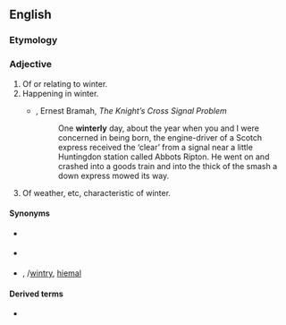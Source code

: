 ==English==

===Etymology===
{{suffix|en|winter|ly|id2=adjectival}}

===Adjective===
{{en-adj}}

# Of or relating to winter.
# Happening in winter.
#* {{rfdate|en}}, Ernest Bramah, ''The Knight’s Cross Signal Problem''
#*: One '''winterly''' day, about the year when you and I were concerned in being born, the engine-driver of a Scotch express received the ‘clear’ from a signal near a little Huntingdon station called Abbots Ripton. He went on and crashed into a goods train and into the thick of the smash a down express mowed its way.
# Of weather, etc, characteristic of winter.

====Synonyms====
* {{sense|of or relating to winter}} {{l|en|winter}}
* {{sense|happening in winter}} {{l|en|winter}}
* {{sense|characteristic of winter}} {{l|en|winterish}}, {{l|en|wintery}}/[[wintry]], [[hiemal]]

====Derived terms====
* {{l|en|winterliness}}